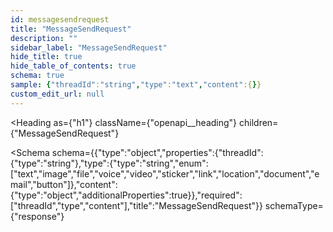 ```yaml
---
id: messagesendrequest
title: "MessageSendRequest"
description: ""
sidebar_label: "MessageSendRequest"
hide_title: true
hide_table_of_contents: true
schema: true
sample: {"threadId":"string","type":"text","content":{}}
custom_edit_url: null
---
```



<Heading
  as={"h1"}
  className={"openapi__heading"}
  children={"MessageSendRequest"}
>
</Heading>





<Schema
  schema={{"type":"object","properties":{"threadId":{"type":"string"},"type":{"type":"string","enum":["text","image","file","voice","video","sticker","link","location","document","email","button"]},"content":{"type":"object","additionalProperties":true}},"required":["threadId","type","content"],"title":"MessageSendRequest"}}
  schemaType={"response"}
>
  
</Schema>
            